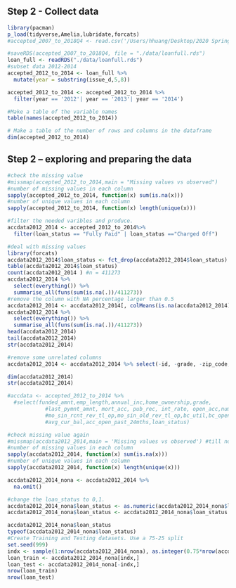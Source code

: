 
## Step 2 - Collect data 
```r
library(pacman)
p_load(tidyverse,Amelia,lubridate,forcats)
#accepted_2007_to_2018Q4 <- read.csv('/Users/hhuang/Desktop/2020 Spring/Stat 652/project/Huang_Hui_Stat652_project/Huang_Hui_Stat652_Project/lending-club/accepted_2007_to_2018q4.csv/accepted_2007_to_2018Q4.csv',stringsAsFactors = TRUE)

#saveRDS(accepted_2007_to_2018Q4, file = "./data/loanfull.rds")
loan_full <- readRDS("./data/loanfull.rds")
#subset data 2012-2014
accepted_2012_to_2014 <- loan_full %>%
  mutate(year = substring(issue_d,5,8))

accepted_2012_to_2014 <- accepted_2012_to_2014 %>%
  filter(year == '2012'| year == '2013'| year == '2014')

#Make a table of the variable names
table(names(accepted_2012_to_2014))

# Make a table of the number of rows and columns in the dataframe
dim(accepted_2012_to_2014)
```

## Step 2 – exploring and preparing the data
```r
#check the missing value
#missmap(accepted_2012_to_2014,main = "Missing values vs observed")
#number of missing values in each column
sapply(accepted_2012_to_2014, function(x) sum(is.na(x)))
#number of unique values in each column
sapply(accepted_2012_to_2014, function(x) length(unique(x)))

#filter the needed varibles and produce.
accdata2012_2014 <- accepted_2012_to_2014%>%
  filter(loan_status == "Fully Paid" | loan_status =="Charged Off")

#deal with missing values
library(forcats)
accdata2012_2014$loan_status <- fct_drop(accdata2012_2014$loan_status)
table(accdata2012_2014$loan_status)
count(accdata2012_2014 ) #n = 411273
accdata2012_2014 %>%
  select(everything()) %>%
  summarise_all(funs(sum(is.na(.))/411273))
#remove the column with NA percentage larger than 0.5
accdata2012_2014 <- accdata2012_2014[, colMeans(is.na(accdata2012_2014)) < 0.5]
accdata2012_2014 %>%
  select(everything()) %>% 
  summarise_all(funs(sum(is.na(.))/411273))
head(accdata2012_2014)
tail(accdata2012_2014)
str(accdata2012_2014)

#remove some unrelated columns
accdata2012_2014 <- accdata2012_2014 %>% select(-id, -grade, -zip_code, -addr_state, -earliest_cr_line, -revol_util, -last_pymnt_d, -last_credit_pull_d, -debt_settlement_flag_date, -emp_title, -desc, -title, -out_prncp, -out_prncp_inv, -next_pymnt_d, -pymnt_plan, -policy_code, -application_type, -hardship_flag, -disbursement_method, -settlement_date)

dim(accdata2012_2014)
str(accdata2012_2014)

#accdata <- accepted_2012_to_2014 %>%
  #select(funded_amnt,emp_length,annual_inc,home_ownership,grade,
            #last_pymnt_amnt, mort_acc, pub_rec, int_rate, open_acc,num_actv_rev_tl,
            #mo_sin_rcnt_rev_tl_op,mo_sin_old_rev_tl_op,bc_util,bc_open_to_buy,
            #avg_cur_bal,acc_open_past_24mths,loan_status)

#check missing value again
#missmap(accdata2012_2014,main = 'Missing values vs observed') #till now we have 2% missing value with 87 varibales
#number of missing values in each column
sapply(accdata2012_2014, function(x) sum(is.na(x)))
#number of unique values in each column
sapply(accdata2012_2014, function(x) length(unique(x)))

accdata2012_2014_nona <- accdata2012_2014 %>%
  na.omit()

#change the loan_status to 0,1.
accdata2012_2014_nona$loan_status <- as.numeric(accdata2012_2014_nona$loan_status)
accdata2012_2014_nona$loan_status <- accdata2012_2014_nona$loan_status - 1

accdata2012_2014_nona$loan_status
typeof(accdata2012_2014_nona$loan_status)
#Create Training and Testing datasets. Use a 75-25 split
set.seed(999)
indx <- sample(1:nrow(accdata2012_2014_nona), as.integer(0.75*nrow(accdata2012_2014_nona)))
loan_train <- accdata2012_2014_nona[indx,]
loan_test <- accdata2012_2014_nona[-indx,]
nrow(loan_train)
nrow(loan_test)


```

